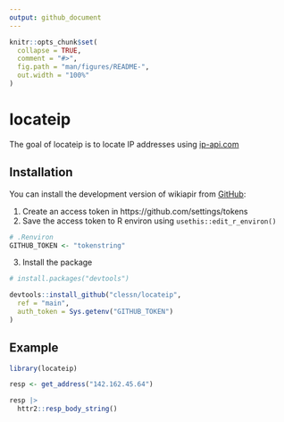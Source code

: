 ```yaml
---
output: github_document
---
```


<!-- README.md is generated from README.Rmd. Please edit that file -->

```r
knitr::opts_chunk$set(
  collapse = TRUE,
  comment = "#>",
  fig.path = "man/figures/README-",
  out.width = "100%"
)
```

# locateip

<!-- badges: start -->
<!-- badges: end -->

The goal of locateip is to locate IP addresses using [ip-api.com](ip-api.com)

## Installation

You can install the development version of wikiapir from [GitHub](https://github.com/):

1. Create an access token in https://github.com/settings/tokens
2. Save the access token to R environ using `usethis::edit_r_environ()`

```r
# .Renviron
GITHUB_TOKEN <- "tokenstring"
```

3. Install the package

```r
# install.packages("devtools")

devtools::install_github("clessn/locateip",
  ref = "main",
  auth_token = Sys.getenv("GITHUB_TOKEN")
)
```

## Example

```r
library(locateip)

resp <- get_address("142.162.45.64")

resp |>
  httr2::resp_body_string()
```
